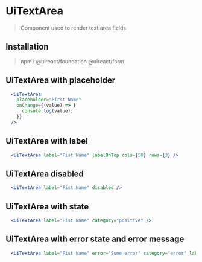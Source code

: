 
# UiTextArea

> Component used to render text area fields

## Installation

> npm i @uireact/foundation @uireact/form

## UiTextArea with placeholder

```jsx live scope={{UiTextArea}}
  <UiTextArea
    placeholder="First Name"
    onChange={(value) => {
      console.log(value);
    }}
  />
```

## UiTextArea with label

```jsx live scope={{UiTextArea}}
  <UiTextArea label="Fist Name" labelOnTop cols={50} rows={3} />
```

## UiTextArea disabled

```jsx live scope={{UiTextArea}}
  <UiTextArea label="Fist Name" disabled />
```

## UiTextArea with state

```jsx live scope={{UiTextArea}}
  <UiTextArea label="Fist Name" category="positive" />
```

## UiTextArea with error state and error message

```jsx live scope={{UiTextArea}}
  <UiTextArea label="Fist Name" error="Some error" category="error" labelOnTop />
```
